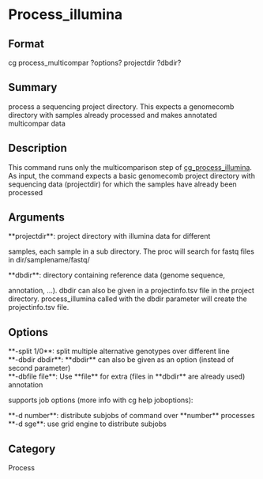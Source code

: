 = Process_illumina =

== Format ==
cg process_multicompar ?options? projectdir ?dbdir?

== Summary ==
process a sequencing project directory. 
This expects a genomecomb directory with samples already processed and
makes annotated multicompar data

== Description ==
This command runs only the multicomparison step of [[cg_process_illumina]].
As input, the command expects a basic genomecomb project directory with
sequencing data (projectdir) for which the samples have already been processed

== Arguments ==
; **projectdir**: project directory with illumina data for different
samples, each sample in a sub directory. The proc will search for fastq
files in dir/samplename/fastq/
; **dbdir**: directory containing reference data (genome sequence,
annotation, ...). dbdir can also be given in a projectinfo.tsv file in the
project directory. process_illumina called with the dbdir parameter will
create the projectinfo.tsv file.

== Options ==
; **-split 1/0**: split multiple alternative genotypes over different line
; **-dbdir dbdir**: **dbdir** can also be given as an option (instead of second parameter)
; **-dbfile file**: Use **file** for extra (files in **dbdir** are already used) annotation 

supports job options (more info with cg help joboptions):
; **-d number**: distribute subjobs of command over **number** processes
; **-d sge**: use grid engine to distribute subjobs

== Category ==
Process
